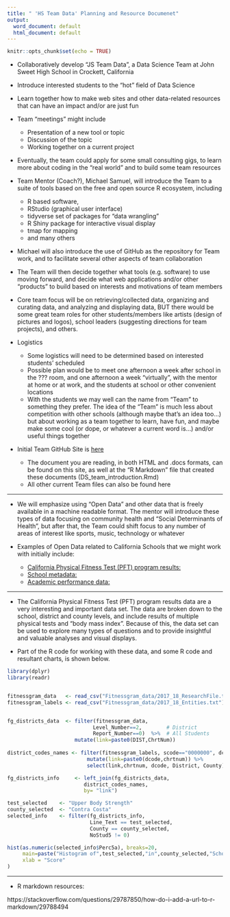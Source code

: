 ```yaml
---
title: " 'HS Team Data' Planning and Resource Documenet"
output:
  word_document: default
  html_document: default
---
```


```r
knitr::opts_chunk$set(echo = TRUE)
```


*  Collaboratively develop "JS Team Data", a Data Science Team at John Sweet High School in Crockett, California
*  Introduce interested students to the "hot" field of Data Science
*  Learn together how to make web sites and other data-related resources that can have an impact and/or are just fun
*  Team "meetings" might include
    *  Presentation of a new tool or topic 
    *  Discussion of the topic
    *  Working together on a current project
*  Eventually, the team could apply for some small consulting gigs, to learn more about coding in the "real world" and to build some team resources



*  Team Mentor (Coach?), Michael Samuel, will introduce the Team to a suite of tools based on the free and open source R ecosystem, including
     *  R based software,
     *  RStudio (graphical user interface)
     *  tidyverse set of packages for "data wrangling"
     *  R Shiny package for interactive visual display
     *  tmap for mapping
     *  and many others
*  Michael will also introduce the use of GitHub as the repository for Team work, and to facilitate several other aspects of team collaboration
*  The Team will then decide together what tools (e.g. software) to use moving forward, and decide what web applications and/or other "products" to build based on interests and motivations of team members
* Core team focus will be on retrieving/collected data, organizing and curating data, and analyzing and displaying data, BUT there would be some great team roles for other students/members like artists (design of pictures and logos), school leaders (suggesting directions for team projects), and others.



*  Logistics
    * Some logistics will need to be determined based on interested students' scheduled
    * Possible plan would be to meet one afternoon a week after school in the ??? room, and one afternoon a week "virtually", with the mentor at home or at work, and the students at school or other convenient locations
    * With the students we may well can the name from "Team" to something they prefer.  The idea of the "Team" is much less about competition with other schools (although maybe that's an idea too...) but about working as a team together to learn, have fun, and maybe make some cool (or dope, or whatever a current word is...) and/or useful things together
   


* Initial Team GitHub Site is [here](https://github.com/mcSamuelDataSci/Data_Science_Team)
    *  The document you are reading, in both HTML and .docs formats, can be found on this site, as well at the "R Markdown" file that created these documents (DS_team_introduction.Rmd)
    *  All other current Team files can also be found here


***


* We will emphasize using "Open Data" and other data that is freely available in a machine readable format.  The mentor will introduce these types of data focusing on community health and "Social Determinants of Health", but after that, the Team could shift focus to any number of areas of interest like sports, music, technology or whatever 


* Examples of Open Data related to California Schools that we might work with initially include: 
    * [California Physical Fitness Test (PFT) program results:](https://www.cde.ca.gov/ta/tg/pf/pftresearch.asp)
    * [School metadata:](ttps://www.cde.ca.gov/ds/si/ds/pubschls.asp) 
    * [Academic performance data:](https://www.cde.ca.gov/ta/ac/cm/)
  

  
  
***

* The California Physical Fitness Test (PFT) program results data are a very interesting and important data set.  The data are broken down to the school, district and county levels, and include results of multiple physical tests and "body mass index". Because of this, the data set can be used to explore many types of questions and to provide insightful and valuable analyses and visual displays.

* Part of the R code for working with these data, and some R code and resultant charts, is shown below.  

```r
library(dplyr)
library(readr)


fitnessgram_data   <- read_csv("Fitnessgram_data/2017_18_ResearchFile.txt") # use as needed: ,col_types="_ciiiii") 
fitnessgram_labels <- read_csv("Fitnessgram_data/2017_18_Entities.txt")


fg_districts_data  <- filter(fitnessgram_data,
                            Level_Number==2,        # District
                            Report_Number==0)  %>%  # All Students   
                      mutate(link=paste0(DIST,ChrtNum))
                                       
district_codes_names <- filter(fitnessgram_labels, scode=="0000000", dcode !="00000") %>%
                          mutate(link=paste0(dcode,chrtnum)) %>%
                          select(link,chrtnum, dcode, District, County)

fg_districts_info     <- left_join(fg_districts_data,
                         district_codes_names,
                         by= "link")


```



```r
test_selected    <- "Upper Body Strength"
county_selected  <- "Contra Costa"                         
selected_info    <- filter(fg_districts_info, 
                           Line_Text == test_selected, 
                           County == county_selected, 
                           NoStud5 != 0)

hist(as.numeric(selected_info$Perc5a), breaks=20,
     main=paste("Histogram of",test_selected,"in",county_selected,"Schools"),
     xlab = "Score"
)

```

***

* R markdown resources:

https://stackoverflow.com/questions/29787850/how-do-i-add-a-url-to-r-markdown/29788494


